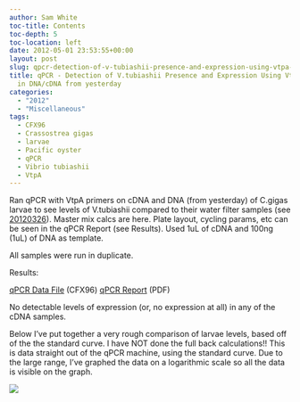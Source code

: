 ```yaml
---
author: Sam White
toc-title: Contents
toc-depth: 5
toc-location: left
date: 2012-05-01 23:53:55+00:00
layout: post
slug: qpcr-detection-of-v-tubiashii-presence-and-expression-using-vtpa-primers-in-dnacdna-from-yesterday
title: qPCR - Detection of V.tubiashii Presence and Expression Using VtpA Primers
  in DNA/cDNA from yesterday
categories:
  - "2012"
  - "Miscellaneous"
tags:
  - CFX96
  - Crassostrea gigas
  - larvae
  - Pacific oyster
  - qPCR
  - Vibrio tubiashii
  - VtpA
---
```


Ran qPCR with VtpA primers on cDNA and DNA (from yesterday) of C.gigas larvae to see levels of V.tubiashii compared to their water filter samples (see [20120326](/Sam%27s+Working+Notebook+January+-+March+2012#sjw20120326)). Master mix calcs are here. Plate layout, cycling params, etc can be seen in the qPCR Report (see Results). Used 1uL of cDNA and 100ng (1uL) of DNA as template.

All samples were run in duplicate.

Results:

[qPCR Data File](https://eagle.fish.washington.edu/Arabidopsis/qPCR/CFX96/Roberts%20Lab_2012-05-01%2008-04-41_cc009827.pcrd) (CFX96)
[qPCR Report](https://eagle.fish.washington.edu/Arabidopsis/qPCR/CFX96/Roberts%20Lab_2012-05-01%2008-04-41_CC009827.pdf) (PDF)

No detectable levels of expression (or, no expression at all) in any of the cDNA samples.

Below I've put together a very rough comparison of larvae levels, based off of the the standard curve. I have NOT done the full back calculations!! This is data straight out of the qPCR machine, using the standard curve. Due to the large range, I've graphed the data on a logarithmic scale so all the data is visible on the graph.

![](https://img.skitch.com/20120502-r83eaackyu4iasgxta3uicb7kp.jpg)
